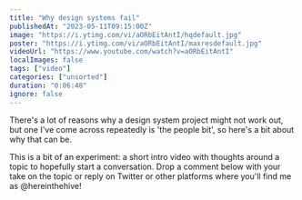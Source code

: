 ```yaml
---
title: "Why design systems fail"
publishedAt: "2023-05-11T09:15:00Z"
image: "https://i.ytimg.com/vi/aORbEitAntI/hqdefault.jpg"
poster: "https://i.ytimg.com/vi/aORbEitAntI/maxresdefault.jpg"
videoUrl: "https://www.youtube.com/watch?v=aORbEitAntI"
localImages: false
tags: ["video"]
categories: ["unsorted"]
duration: "0:06:48"
ignore: false
---
```

There's a lot of reasons why a design system project might not work out, but one I've come across repeatedly is 'the people bit', so here's a bit about why that can be.

This is a bit of an experiment: a short intro video with thoughts around a topic to hopefully start a conversation. Drop a comment below with your take on the topic or reply on Twitter or other platforms where you'll find me as @hereinthehive!
